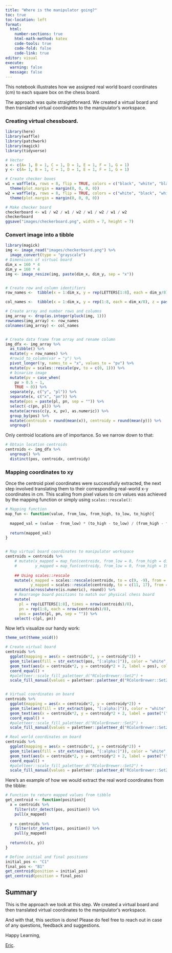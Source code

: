 ```yaml
---
title: "Where is the manipulator going?"
toc: true
toc-location: left
format: 
  html:
    number-sections: true
    html-math-method: katex
    code-tools: true
    code-fold: false
    code-link: true
editor: visual
execute: 
  warning: false
  message: false
---
```


This notebook illustrates how we assigned real world board coordinates (cm) to each square box on the chess board.

The approach was quite straightforward.
We created a virtual board and then translated virtual coordinates to the manipulator's workspace.

### Creating virtual chessboard.

```r
library(here)
library(waffle)
library(patchwork)
library(magick)
library(tidyverse)

# Vector
x <- c(A= 1, B = 1, C = 1, D = 1, E = 1, F = 1, G = 1)
y <- c(A= 1, B = 1, C = 1, D = 1, E = 1, F = 1, G = 1)

# Create checker boxes
w1 = waffle(x, rows = 8, flip = TRUE, colors = c("black", "white", "black", "white", "black", "white", "black", "white"), legend_pos = "", , size = 0.1) + 
  theme(plot.margin = margin(0, 0, 0, 0))
w2 = waffle(y, rows = 8, flip = TRUE, colors = c("white", "black", "white", "black", "white", "black", "white", "black"), legend_pos = "", size = 0.1) +
  theme(plot.margin = margin(0, 0, 0, 0))

# Make checker board
checkerboard <- w1 / w2 / w1 / w2 / w1 / w2 / w1 / w2
checkerboard
ggsave("images/checkerboard.png", width = 7, height = 7)

```

### Convert image into a tibble

```r
library(magick)
img <- image_read("images/checkerboard.png") %>% 
  image_convert(type = "grayscale")
# Dimensions of virtual board
dim_x = 160 * 4
dim_y = 160 * 4
img <- image_resize(img, paste(dim_x, dim_y, sep = "x"))


# Create row and column identifiers
row_names <-  tibble(x = 1:dim_x, y = rep(LETTERS[1:8], each = dim_y/8), z = paste(x, "_", y, sep = "")) %>% pull(z)

col_names <-  tibble(x = 1:dim_x, y = rep(1:8, each = dim_x/8), z = paste(x, "_", y, sep = "")) %>% pull(z)

# Create array and number rows and columns
img_array <- drop(as.integer(pluck(img, 1)))
rownames(img_array) <- row_names
colnames(img_array) <- col_names


# Create data frame from array and rename column
img_dfx <- img_array %>% 
  as_tibble() %>% 
  mutate(y = row_names) %>% 
  #rowid_to_column(var = "y") %>% 
  pivot_longer(!y, names_to = "x", values_to = "pv") %>% 
  mutate(pv = scales::rescale(pv, to = c(0, 1))) %>% 
  # binarize image
  mutate(pv = case_when(
    pv > 0.5 ~ 1,
    TRUE ~ 0)) %>% 
  separate(y, c("y", "pl")) %>% 
  separate(x, c("x", "pn")) %>% 
  mutate(pos = paste(pl, pn, sep = "")) %>% 
  select(-c(pn, pl)) %>% 
  mutate(across(c(y, x, pv), as.numeric)) %>% 
  group_by(pos) %>% 
  mutate(centroidx = round(mean(x)), centroidy = round(mean(y))) %>% 
  ungroup()
```

Only centroid locations are of importance.
So we narrow down to that:

```r
# Obtain location centroids
centroids <- img_dfx %>% 
  ungroup() %>% 
  distinct(pos, centroidx, centroidy)
```

### Mapping coordinates to xy

Once the centroid pixel coordinates were successfully extracted, the next step involved translating them to their corresponding real-world x-y coordinates in cm.
This scaling from pixel values to cm values was achieved by the mapping function or simply using `scales::rescale()`:

```r
# Mapping function
map_fun <- function(value, from_low, from_high, to_low, to_high){
  
  mapped_val = (value - from_low) * (to_high - to_low) / (from_high - from_low) + (to_low)
  
  return(mapped_val)
}


# Map virtual board coordinates to manipulator workspace
centroids = centroids %>% 
    # mutate(x_mapped = map_fun(centroidx, from_low = 0, from_high = dim_x, to_low = 9, to_high = -9),
    #        y_mapped = map_fun(centroidy, from_low = 0, from_high = 192, to_low = 11, to_high = 17)) %>% 
    
    ## Using scales::rescale
    mutate(x_mapped = scales::rescale(centroidx, to = c(9, -9), from = c(0, 640)),
           y_mapped = scales::rescale(centroidy, to = c(11, 17), from = c(0, 192))) %>% 
    mutate(across(where(is.numeric), round)) %>% 
    # Rearrange board positions to match our physical chess board
    mutate(
      pl = rep(LETTERS[1:8], times = nrow(centroids)/8),
      pn = rep(1:8, each = nrow(centroids)/8),
      pos = paste(pl, pn, sep = "")) %>% 
    select(-c(pl, pn))

```

Now let's visualize our handy work:

```r
theme_set(theme_void())

# Create virtual board
centroids %>% 
  ggplot(mapping = aes(x = centroidx*2, y = centroidy*2)) +
  geom_tile(aes(fill = str_extract(pos, "[:alpha:]")), color = "white", alpha = 0.8, size = 0.8, show.legend = FALSE) +
  geom_text(aes(x = centroidx*2, y = centroidy*2 + 2, label = pos), color = "black", size = 5.5) +
  coord_equal() +
  #paletteer::scale_fill_paletteer_d("RColorBrewer::Set2") +
  scale_fill_manual(values = paletteer::paletteer_d("RColorBrewer::Set2") %>% paste() %>% str_replace("#FFD92FFF", "#FFC000FF"))


# Virtual coordinates on board
centroids %>% 
  ggplot(mapping = aes(x = centroidx*2, y = centroidy*2)) +
  geom_tile(aes(fill = str_extract(pos, "[:alpha:]")), color = "white", alpha = 0.8, size = 0.8, show.legend = FALSE) +
  geom_text(aes(x = centroidx*2, y = centroidy*2 + 2, label = paste("(", centroidx, ",", centroidy, ")", sep = "")), color = "black", size = 4.3) +
  coord_equal() +
  #paletteer::scale_fill_paletteer_d("RColorBrewer::Set2") +
  scale_fill_manual(values = paletteer::paletteer_d("RColorBrewer::Set2") %>% paste() %>% str_replace("#FFD92FFF", "#FFC000FF"))

# Real world coordinates on board
centroids %>% 
  ggplot(mapping = aes(x = centroidx*2, y = centroidy*2)) +
  geom_tile(aes(fill = str_extract(pos, "[:alpha:]")), color = "white", alpha = 0.8, size = 0.8, show.legend = FALSE) +
  geom_text(aes(x = centroidx*2, y = centroidy*2 + 2, label = paste("(", x_mapped, ",", y_mapped, ")", sep = "")), color = "black", size = 5.3) +
  coord_equal() +
  #paletteer::scale_fill_paletteer_d("RColorBrewer::Set2") +
  scale_fill_manual(values = paletteer::paletteer_d("RColorBrewer::Set2") %>% paste() %>% str_replace("#FFD92FFF", "#FFC000FF"))


```

Here's an example of how we would extract the real word coordinates from the tibble:

```r
# Function to return mapped values from tibble
get_centroid <- function(position){
  x = centroids %>% 
    filter(str_detect(pos, position)) %>% 
    pull(x_mapped)
  
  y = centroids %>% 
    filter(str_detect(pos, position)) %>% 
    pull(y_mapped)
  
  return(c(x, y))
}

# Define initial and final positions
initial_pos <- "C1"
final_pos <- "B1"
get_centroid(position = initial_pos)
get_centroid(position = final_pos)
```

## Summary

This is the approach we took at this step.
We created a virtual board and then translated virtual coordinates to the manipulator's workspace.

And with that, this section is done!
Please do feel free to reach out in case of any questions, feedback and suggestions.

Happy Learning,

[Eric](https://twitter.com/ericntay).

